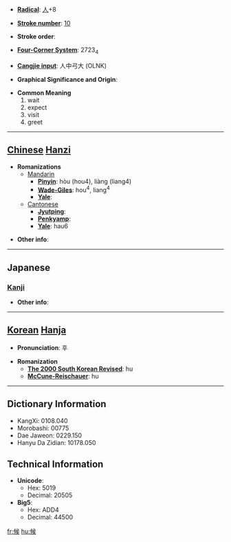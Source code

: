 * '''[[Wiktionary:Chinese radical index| Radical]]''': [[Wiktionary:Chinese radical index 人|人]]+8

* '''[[Wiktionary:Chinese total strokes index|Stroke number]]''': [[Wiktionary:Chinese total strokes index 10|10]]

* '''Stroke order''': 

* '''[[Wiktionary:Chinese four corner index|Four-Corner System]]''': 2723<sub>4</sub>

* '''[[Wiktionary:Chinese Cangjie index|Cangjie input]]''': 人中弓大 (OLNK)

* '''Graphical Significance and Origin''': 

* '''Common Meaning'''
*#wait
*# expect
*# visit
*# greet


----

== [[Chinese]] [[Hanzi]] ==

* '''Romanizations'''
** [[Mandarin]]
*** '''[[Pinyin]]''': hòu (hou4), liàng (liang4)
*** '''[[Wade-Giles]]''': hou<sup>4</sup>, liang<sup>4</sup>
*** '''[[Yale]]''': 
**[[Cantonese]]
***'''[[Jyutping]]''':
***'''[[Penkyamp]]''': 
***'''[[Yale]]''': hau6

* '''Other info''': 

----

==Japanese==
===[[Kanji]]===
{{kanji|on readings=[[こう]] (kō)|kun readings=[[そうろう]] (sourou), [[うかがう]] (ukagau), [[さぶらう]] (saburau)}}

* '''Other info''':  

----

== [[Korean]] [[Hanja]] ==

* '''Pronunciation''': 후

* '''Romanization'''
** '''[[The 2000 South Korean Revised Romanization|The 2000 South Korean Revised]]''': hu
** '''[[McCune-Reischauer]]''': hu

----

== Dictionary Information ==

* KangXi: 0108.040
* Morobashi: 00775
* Dae Jaweon: 0229.150
* Hanyu Da Zidian: 10178.050

== Technical Information ==

* '''Unicode''':
** Hex: 5019
** Decimal: 20505
* '''Big5''':
** Hex: ADD4
** Decimal: 44500

[[fr:候]]
[[hu:候]]